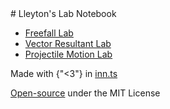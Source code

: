 
<Layout>
# Lleyton's Lab Notebook

- [Freefall Lab](/labs/freefall)
- [Vector Resultant Lab](/labs/vector-resultant)
- [Projectile Motion Lab](/labs/projectile-motion)

Made with {"<3"} in [inn.ts](https://innts.innatical.com)

[Open-source](https://github.com/lleyton/lab-notebook) under the MIT License

</Layout>

